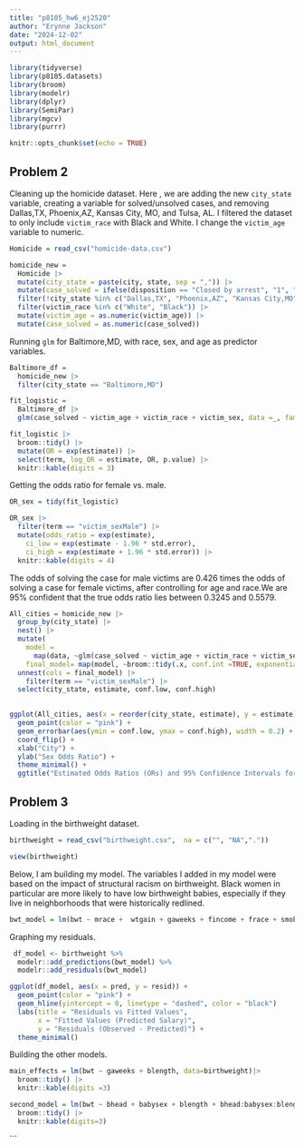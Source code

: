 ```yaml
---
title: "p8105_hw6_ej2520"
author: "Erynne Jackson"
date: "2024-12-02"
output: html_document
---
```


```r

library(tidyverse)
library(p8105.datasets)
library(broom)
library(modelr)
library(dplyr)
library(SemiPar)
library(mgcv)
library(purrr)

knitr::opts_chunk$set(echo = TRUE)
```


## Problem 2

Cleaning up the homicide dataset. Here , we are adding the new `city_state` variable, creating a variable for solved/unsolved cases, and removing Dallas,TX, Phoenix,AZ, Kansas City, MO, and Tulsa, AL. I filtered the dataset to only include `victim_race` with Black and White. I change the `victim_age` variable to numeric. 

```r

Homicide = read_csv("homicide-data.csv")

homicide_new = 
  Homicide |> 
  mutate(city_state = paste(city, state, sep = ",")) |> 
  mutate(case_solved = ifelse(disposition == "Closed by arrest", "1", "0")) |> 
  filter(!city_state %in% c("Dallas,TX", "Phoenix,AZ", "Kansas City,MO", "Tulsa,AL")) |> 
  filter(victim_race %in% c("White", "Black")) |> 
  mutate(victim_age = as.numeric(victim_age)) |> 
  mutate(case_solved = as.numeric(case_solved))

```


Running `glm` for Baltimore,MD, with race, sex, and age as predictor variables. 
```r

Baltimore_df = 
  homicide_new |> 
  filter(city_state == "Baltimore,MD")

fit_logistic = 
  Baltimore_df |> 
  glm(case_solved ~ victim_age + victim_race + victim_sex, data =_, family = binomial())

fit_logistic |> 
  broom::tidy() |> 
  mutate(OR = exp(estimate)) |> 
  select(term, log_OR = estimate, OR, p.value) |> 
  knitr::kable(digits = 3)

```

Getting the odds ratio for female vs. male. 
```r

OR_sex = tidy(fit_logistic)

OR_sex |>
  filter(term == "victim_sexMale") |> 
  mutate(odds_ratio = exp(estimate),
    ci_low = exp(estimate - 1.96 * std.error), 
    ci_high = exp(estimate + 1.96 * std.error)) |> 
  knitr::kable(digits = 4)

```

The odds of solving the case for male victims are 0.426 times the odds of solving a case for female victims, after controlling for age and race.We are 95% confident that the true odds ratio lies between 0.3245 and 0.5579.  

```r

All_cities = homicide_new |> 
  group_by(city_state) |> 
  nest() |>
  mutate(
    model =
      map(data, ~glm(case_solved ~ victim_age + victim_race + victim_sex, data=.x, family = binomial())),
    final_model= map(model, ~broom::tidy(.x, conf.int =TRUE, exponentiate = TRUE)))|> 
  unnest(cols = final_model) |> 
    filter(term == "victim_sexMale") |>
  select(city_state, estimate, conf.low, conf.high)
  
```


```r
ggplot(All_cities, aes(x = reorder(city_state, estimate), y = estimate)) +
  geom_point(color = "pink") +
  geom_errorbar(aes(ymin = conf.low, ymax = conf.high), width = 0.2) +
  coord_flip() +
  xlab("City") +
  ylab("Sex Odds Ratio") +
  theme_minimal() +
  ggtitle("Estimated Odds Ratios (ORs) and 95% Confidence Intervals for Each City")
```

## Problem 3

Loading in the birthweight dataset. 

```r
birthweight = read_csv("birthweight.csv",  na = c("", "NA","."))

view(birthweight)

```

Below, I am building my model. The variables I added in my model were based on the impact of structural racism on birthweight. Black women in particular are more likely to have low birthweight babies, especially if they live in neighborhoods that were historically redlined. 

```r
bwt_model = lm(bwt ~ mrace +  wtgain + gaweeks + fincome + frace + smoken, data=birthweight)

```

Graphing my residuals. 
```r
 df_model <- birthweight %>%
  modelr::add_predictions(bwt_model) %>%
  modelr::add_residuals(bwt_model)

ggplot(df_model, aes(x = pred, y = resid)) +
  geom_point(color = "pink") +                          
  geom_hline(yintercept = 0, linetype = "dashed", color = "black") 
  labs(title = "Residuals vs Fitted Values",
       x = "Fitted Values (Predicted Salary)",
       y = "Residuals (Observed - Predicted)") +
  theme_minimal()
```

Building the other models. 

```r
main_effects = lm(bwt ~ gaweeks + blength, data=birthweight)|> 
  broom::tidy() |> 
  knitr::kable(digits =3)

second_model = lm(bwt ~ bhead + babysex + blength + bhead:babysex:blength, data=birthweight) |> 
  broom::tidy() |> 
  knitr::kable(digits=3)

```


```